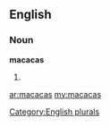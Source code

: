 ==English==

===Noun===
'''macacas'''

# {{plural of|[[macaca]]}}

[[Category:English plurals]]

[[ar:macacas]]
[[my:macacas]]